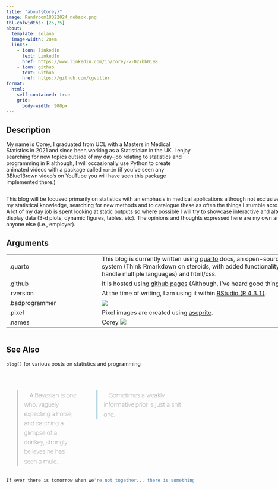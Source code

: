 ```yaml
---
title: "about{Corey}"
image: Randroom18022024_noback.png
tbl-colwidths: [25,75]
about:
  template: solana
  image-width: 20em
  links:
    - icon: linkedin
      text: LinkedIn
      href: https://www.linkedin.com/in/corey-v-027bb0198
    - icon: github
      text: Github
      href: https://github.com/cgvoller
format: 
  html:
    self-contained: true
    grid:
      body-width: 900px
---
```


```{=html}
<style>
 .title {
  color: white;
}

.sidekick {
  position: relative;
  padding-left: 1em;
  border-left: 0.2em solid #ebcb8b;
  font-family: 'Roboto', serif;
  font-size: 1.2em;
  line-height: 1.5em;
  font-weight: 100;
}
.sidekick:before, .sidekick:after {
  font-family: Calibri;
    color: #ffffff;
    font-size: 24px;
}
.sidekick:before {content: '\201e'}
.sidekick:after {content: '\201c';}
.sidekick cite {font-size: 70%; text-align:center; top:50%}
.sidekick cite:before {content: ' \2015 '}

.sidekick2 {
  position: relative;
  padding-left: 1em;
  border-left: 0.2em solid #b48ead;
  font-family: 'Roboto', serif;
  font-size: 1.2em;
  line-height: 1.5em;
  font-weight: 100;
}
.sidekick2:before, .sidekick2:after {
  font-family: Calibri;
    color: #ffffff;
    font-size: 24px;
}
.sidekick2:before {content: '\201e'}
.sidekick2:after {content: '\201c';}
.sidekick2 cite {font-size: 70%; text-align:center; top:50%}
.sidekick2 cite:before {content: ' \2015 '}



.sidekick3 {
  position: relative;
  padding-left: 1em;
  border-left: 0.2em solid #88c0d0;
  font-family: 'Roboto', serif;
  font-size: 1.2em;
  line-height: 1.5em;
  font-weight: 100;
}
.sidekick3:before, .sidekick3:after {
  font-family: Calibri;
    color: #ffffff;
    font-size: 24px;
}
.sidekick3:before {content: '\201e'}
.sidekick3:after {content: '\201c';}
.sidekick3 cite {font-size: 70%; text-align:center; top:50%}
.sidekick3 cite:before {content: ' \2015 '}


td, th {
   border: none!important;
}
.table > :not(caption) > * > * {
  background-color: #272b30;
  color: #FFF;
}




</style>
```
## Description

My name is Corey, I graduated from UCL with a Masters in Medical Statistics in 2021 and since been working as a Statistician in the UK. I enjoy searching for new topics outside of my day-job relating to statistics and programming in R although, I will occasionally use Python to create animated videos with a package called `manim` (if you've seen any 3Blue1Brown video's on YouTube you will have seen this package implemented there.)

::: {.column width="175%" .flex-column}

This blog will be focused primarily on statistics with an emphasis in medical applications although not exclusively. The aim is to push my statistical knowledge, searching for new methods and to catalogue these as often the things I stumble across become forgotten. A lot of my day job is spent looking at static outputs so where possible I will try to showcase interactive and alternative ways to display data (3-d plots, dynamic figures, tables, etc). The opinions and thoughts expressed here are my own and do not represent anyone else (i.e., employer).

## Arguments

|       |                                                                                                                                                                                                                           |
|-------------------|-----------------------------------------------|
| .quarto        | This blog is currently written using [quarto](https://quarto.org/) docs, an open-source publishing system (Think Rmarkdown on steroids, with added functionality e.g. ability to handle multiple languages) and html/css. |
| .github        | It is hosted using [github pages](https://pages.github.com/) (Although, I've heard good things about Netlify).                                                                                                            |
| .rversion      | At the time of writing, I am using it within [RStudio (R 4.3.1)](https://posit.co/download/rstudio-desktop/).                                                                                                             |
| .badprogrammer | ![](lifecycle-deprecated.svg)                                                                                                                                                                                             |
| .pixel         | Pixel images are created using [aseprite](https://www.aseprite.org/).                                                                                                                                                     |
.names | Corey  ![](lifecycle-stable.svg)|
:::

## See Also

`blog()` for various posts on statistics and programming


<br>

::: columns
::: {.column width="40%"}
```{=html}
<body>
<section class="component">
<blockquote class="sidekick">
  A Bayesian is one who, vaguely expecting a horse, and catching a glimpse of a donkey, strongly believes he has seen a mule.
  </blockquote>
  </section>
</body>
```
:::

::: {.column width="60%"}
```{=html}
<body>
<section class="component">
<blockquote class="sidekick3">
  Sometimes a weakly informative prior is just a shit one.
  </blockquote>
  </section>
</body>
```
:::
:::

```r
If ever there is tomorrow when we're not together... there is something you must always remember. You are braver than you believe, stronger than you seem, and smarter than you think. But the most important thing is, even if we're apart...I'll always be with you.<cite>Carter Crocker </cite>


```
